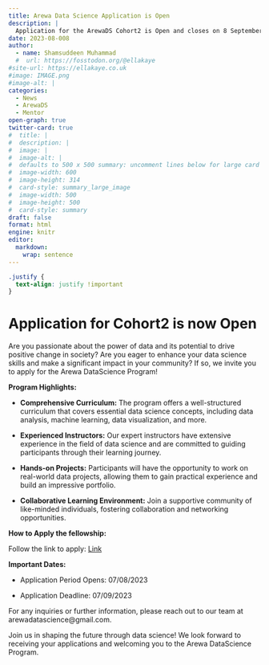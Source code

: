 ```yaml
---
title: Arewa Data Science Application is Open
description: |
  Application for the ArewaDS Cohort2 is Open and closes on 8 September
date: 2023-08-008
author: 
  - name: Shamsuddeen Muhammad
  #  url: https://fosstodon.org/@ellakaye
#site-url: https://ellakaye.co.uk
#image: IMAGE.png
#image-alt: |
categories:
  - News
  - ArewaDS
  - Mentor
open-graph: true
twitter-card: true
#  title: |
#  description: |
#  image: |
#  image-alt: |
#  defaults to 500 x 500 summary: uncomment lines below for large card
#  image-width: 600 
#  image-height: 314
#  card-style: summary_large_image 
#  image-width: 500
#  image-height: 500
#  card-style: summary
draft: false
format: html
engine: knitr
editor: 
  markdown: 
    wrap: sentence
---
```


```css
.justify {
  text-align: justify !important
}
```

::: justify
# Application for Cohort2 is now Open  {.justify}

Are you passionate about the power of data and its potential to drive positive change in society?
Are you eager to enhance your data science skills and make a significant impact in your community?
If so, we invite you to apply for the Arewa DataScience Program!

**Program Highlights:**

-   **Comprehensive Curriculum:** The program offers a well-structured curriculum that covers essential data science concepts, including data analysis, machine learning, data visualization, and more.

-   **Experienced Instructors:** Our expert instructors have extensive experience in the field of data science and are committed to guiding participants through their learning journey.

-   **Hands-on Projects:** Participants will have the opportunity to work on real-world data projects, allowing them to gain practical experience and build an impressive portfolio.

-   **Collaborative Learning Environment:** Join a supportive community of like-minded individuals, fostering collaboration and networking opportunities.

**How to Apply the fellowship:**

Follow the link to apply: [Link](https://docs.google.com/forms/d/e/1FAIpQLSfYJBERpEM7bkO3aI8SG0CuJuKNedKfxP6crQeyh555pU4Lhg/viewform)

**Important Dates:**

-   Application Period Opens: 07/08/2023

-   Application Deadline: 07/09/2023

For any inquiries or further information, please reach out to our team at arewadatascience\@gmail.com.

Join us in shaping the future through data science!
We look forward to receiving your applications and welcoming you to the Arewa DataScience Program.
:::
